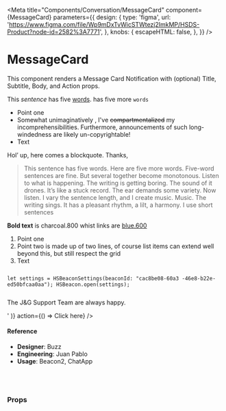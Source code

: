 
<Meta
  title="Components/Conversation/MessageCard"
  component={MessageCard}
  parameters={{
    design: {
      type: 'figma',
      url:
        'https://www.figma.com/file/Wp9mDxTvWicSTWtezj2ImkMP/HSDS-Product?node-id=2582%3A7771',
    },
    knobs: {
      escapeHTML: false,
    },
  }}
/>

# MessageCard

This component renders a Message Card Notification with (optional) Title, Subtitle, Body, and Action props.

<Canvas>
  <Story name="default">
    <MessageCard
      in={boolean('show', true)}
      isMobile={boolean('isMobile', false)}
      isWithBoxShadow={boolean('isWithBoxShadow', true)}
      animationDuration={number('animationDuration', 300)}
      animationEasing={text('animationEasing', 'ease-in-out')}
      animationSequence={text('animationSequence', 'fade up')}
      align={select('Align', { Right: 'right', Left: 'left' }, 'right')}
      subtitle={text('Subtitle', 'The J&G Team is here')}
      title={text('Title', 'Need help?')}
      body={text(
        'Body',
        '<p>This <i>sentence</i> has five <u>words</u>. has five more <code class="inline-code">words</code></p><ul> <li>Point one</li><li>Somewhat unimaginatively , I&#39;ve <s>compartmentalized</s> my incomprehensibilities. Furthermore, announcements of such long-windedness are likely un-copyrightable!</li><li>Text</li></ul><p>Hol’ up, here comes a blockquote. Thanks,</p><blockquote> <p>This sentence has five words. Here are five more words. Five-word sentences are fine. But several together become monotonous. Listen to what is happening. The writing is getting boring. The sound of it drones. It’s like a stuck record. The ear demands some variety. Now listen. I vary the sentence length, and I create music. Music. The writing sings. It has a pleasant rhythm, a lilt, a harmony. I use short sentences</p></blockquote><p><b>Bold text</b> is charcoal.800 whist links are <a href="https://www.google.com/">blue.600</a></p><ol> <li>Point one</li><li>Point two is made up of two lines, of course list items can extend well beyond this, but still respect the grid</li><li>Text</li></ol><pre><code><p>let settings = HSBeaconSettings(beaconId: "cac8be08-60a3 -46e8-b22e-ed50bfcaa0aa"); HSBeacon.open(settings);</p></code></pre><p>The J&amp;G Support Team are always happy.</p>'
      )}
      action={() => <MessageCard.Button>Click here</MessageCard.Button>}
    />
  </Story>
</Canvas>

#### Reference

- **Designer**: Buzz
- **Engineering**: Juan Pablo
- **Usage**: Beacon2, ChatApp

<br />
<br />

### Props

<ArgsTable of={MessageCard} />
